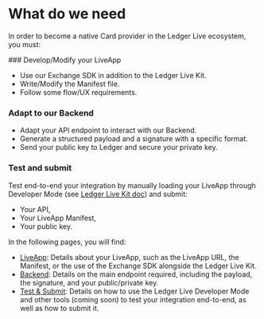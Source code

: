 
# What do we need

In order to become a native Card provider in the Ledger Live ecosystem, you must:

<Steps>
### Develop/Modify your LiveApp
 
- Use our Exchange SDK in addition to the Ledger Live Kit.
- Write/Modify the Manifest file. 
- Follow some flow/UX requirements.

### Adapt to our Backend
 
- Adapt your API endpoint to interact with our Backend.
- Generate a structured payload and a signature with a specific format.
- Send your public key to Ledger and secure your private key.

### Test and submit

Test end-to-end your integration by manually loading your LiveApp through Developer Mode (see [Ledger Live Kit doc](https://wallet.api.live.ledger.com/docs/discover/dapp-browser/manifest#load-your-live-app-locally-on-desktop)) and submit:
  - Your API, 
  - Your LiveApp Manifest,
  - Your public key.

</Steps>

In the following pages, you will find:
- [LiveApp](card/providers-liveapp): Details about your LiveApp, such as the LiveApp URL, the Manifest, or the use of the Exchange SDK alongside the Ledger Live Kit.
- [Backend](card/providers-backend): Details on the main endpoint required, including the payload, the signature, and your public/private key.
- [Test & Submit](card/providers-test-and-submit): Details on how to use the Ledger Live Developer Mode and other tools (coming soon) to test your integration end-to-end, as well as how to submit it.